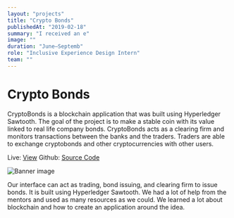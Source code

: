 ```yaml
---
layout: "projects"
title: "Crypto Bonds"
publishedAt: "2019-02-18"
summary: "I received an e"
image: ""
duration: "June–Septemb"
role: "Inclusive Experience Design Intern"
team: ""
---
```


# Crypto Bonds

CryptoBonds is a blockchain application that was built using Hyperledger Sawtooth. The goal of the project is to make a stable coin with its value linked to real life company bonds. CryptoBonds acts as a clearing firm and monitors transactions between the banks and the traders. Traders are able to exchange cryptobonds and other cryptocurrencies with other users.

Live: [View](http://cryptobonds.tech/)
Github: [Source Code](https://github.com/crypto-bonds)

![Banner image](/static/images/cryptotrader.gif)

Our interface can act as trading, bond issuing, and clearing firm to issue bonds. It is built using Hyperledger Sawtooth. We had a lot of help from the mentors and used as many resources as we could. We learned a lot about blockchain and how to create an application around the idea.
